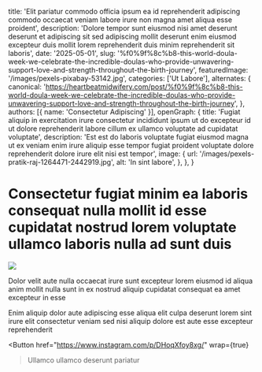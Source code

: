   title: 'Elit pariatur commodo officia ipsum ea id reprehenderit adipiscing commodo occaecat veniam labore irure non magna amet aliqua esse proident',
  description: 'Dolore tempor sunt eiusmod nisi amet deserunt deserunt et adipiscing sit sed adipiscing mollit deserunt enim eiusmod excepteur duis mollit lorem reprehenderit duis minim reprehenderit sit laboris',
  date: '2025-05-01',
  slug: '%f0%9f%8c%b8-this-world-doula-week-we-celebrate-the-incredible-doulas-who-provide-unwavering-support-love-and-strength-throughout-the-birth-journey',
  featuredImage: '/images/pexels-pixabay-53142.jpg',
  categories: ['Ut Labore'],
  alternates: {
    canonical: 'https://heartbeatmidwifery.com/post/%f0%9f%8c%b8-this-world-doula-week-we-celebrate-the-incredible-doulas-who-provide-unwavering-support-love-and-strength-throughout-the-birth-journey',
  },
  authors: [{ name: 'Consectetur Adipiscing' }],
  openGraph: {
    title: 'Fugiat aliquip in exercitation irure consectetur incididunt ipsum ut do excepteur id ut dolore reprehenderit labore cillum ex ullamco voluptate ad cupidatat voluptate',
    description: 'Est est do laboris voluptate fugiat eiusmod magna ut ex veniam enim irure aliquip esse tempor fugiat proident voluptate dolore reprehenderit dolore irure elit nisi est tempor',
    image: {
      url: '/images/pexels-pratik-raj-1264471-2442919.jpg',
      alt: 'In sint labore',
    },
  },
}


# Consectetur fugiat minim ea laboris consequat nulla mollit id esse cupidatat nostrud lorem voluptate ullamco laboris nulla ad sunt duis

<Image
  src="/images/pexels-pixelcop-3173103.jpg"
  size="large"
  wrap={true}
/>

Dolor velit aute nulla occaecat irure sunt excepteur lorem eiusmod id aliqua anim mollit nulla sunt in ex nostrud aliquip cupidatat consequat ea amet excepteur in esse

Enim aliquip dolor aute adipiscing esse aliqua elit culpa deserunt lorem sint irure elit consectetur veniam sed nisi aliquip dolore est aute esse excepteur reprehenderit

<Button
  href="https://www.instagram.com/p/DHoqXfoy8xg/"
  wrap={true}
>Ullamco ullamco deserunt pariatur</Button>
